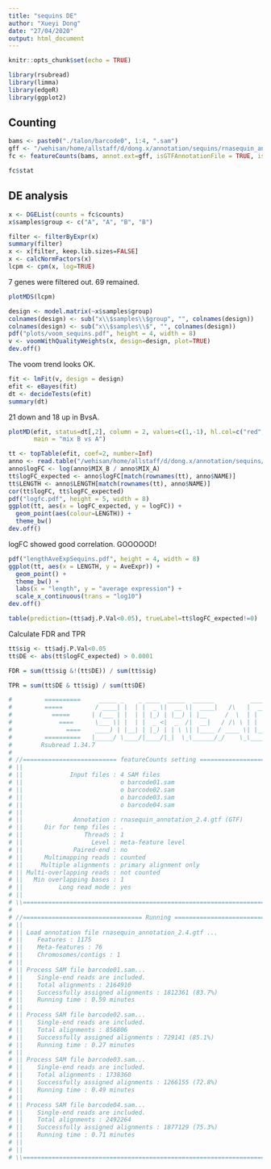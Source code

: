```yaml
---
title: "sequins DE"
author: "Xueyi Dong"
date: "27/04/2020"
output: html_document
---
```


```r
knitr::opts_chunk$set(echo = TRUE)
```

```r
library(rsubread)
library(limma)
library(edgeR)
library(ggplot2)
```

## Counting

```r
bams <- paste0("./talon/barcode0", 1:4, ".sam")
gff <- "/wehisan/home/allstaff/d/dong.x/annotation/sequins/rnasequin_annotation_2.4.gtf"
fc <- featureCounts(bams, annot.ext=gff, isGTFAnnotationFile = TRUE, isLongRead = TRUE, primaryOnly=TRUE)
```

```r
fc$stat
```

## DE analysis

```r
x <- DGEList(counts = fc$counts)
x$samples$group <- c("A", "A", "B", "B")

filter <- filterByExpr(x)
summary(filter)
x <- x[filter, keep.lib.sizes=FALSE]
x <- calcNormFactors(x)
lcpm <- cpm(x, log=TRUE)
```

7 genes were filtered out. 69 remained.

```r
plotMDS(lcpm)
```

```r
design <- model.matrix(~x$samples$group)
colnames(design) <- sub("x\\$samples\\$group", "", colnames(design))
colnames(design) <- sub("x\\$samples\\$", "", colnames(design))
pdf("plots/voom_sequins.pdf", height = 4, width = 8)
v <- voomWithQualityWeights(x, design=design, plot=TRUE)
dev.off()
```

The voom trend looks OK.

```r
fit <- lmFit(v, design = design)
efit <- eBayes(fit)
dt <- decideTests(efit)
summary(dt)
```

21 down and 18 up in BvsA.

```r
plotMD(efit, status=dt[,2], column = 2, values=c(1,-1), hl.col=c("red", "blue"),
       main = "mix B vs A")
```


```r
tt <- topTable(efit, coef=2, number=Inf)
anno <- read.table("/wehisan/home/allstaff/d/dong.x/annotation/sequins/rnasequin_genes_2.4.tsv", header = TRUE, stringsAsFactors = FALSE)
anno$logFC <- log(anno$MIX_B / anno$MIX_A)
tt$logFC_expected <- anno$logFC[match(rownames(tt), anno$NAME)]
tt$LENGTH <- anno$LENGTH[match(rownames(tt), anno$NAME)]
cor(tt$logFC, tt$logFC_expected)
pdf("logfc.pdf", height = 5, width = 8)
ggplot(tt, aes(x = logFC_expected, y = logFC)) +
  geom_point(aes(colour=LENGTH)) +
  theme_bw()
dev.off()

```

logFC showed good correlation. GOOOOOD!

```r
pdf("lengthAveExpSequins.pdf", height = 4, width = 8)
ggplot(tt, aes(x = LENGTH, y = AveExpr)) +
  geom_point() +
  theme_bw() +
  labs(x = "length", y = "average expression") +
  scale_x_continuous(trans = "log10")
dev.off()
```

```r
table(prediction=(tt$adj.P.Val<0.05), trueLabel=tt$logFC_expected!=0)
```

Calculate FDR and TPR

```r
tt$sig <- tt$adj.P.Val<0.05
tt$DE <- abs(tt$logFC_expected) > 0.0001

FDR = sum(tt$sig &!(tt$DE)) / sum(tt$sig)

TPR = sum(tt$DE & tt$sig) / sum(tt$DE)
```


```r
#         ==========     _____ _    _ ____  _____  ______          _____  
#         =====         / ____| |  | |  _ \|  __ \|  ____|   /\   |  __ \ 
#           =====      | (___ | |  | | |_) | |__) | |__     /  \  | |  | |
#             ====      \___ \| |  | |  _ <|  _  /|  __|   / /\ \ | |  | |
#               ====    ____) | |__| | |_) | | \ \| |____ / ____ \| |__| |
#         ==========   |_____/ \____/|____/|_|  \_\______/_/    \_\_____/
#        Rsubread 1.34.7
# 
# //========================== featureCounts setting ===========================\\
# ||                                                                            ||
# ||             Input files : 4 SAM files                                      ||
# ||                           o barcode01.sam                                  ||
# ||                           o barcode02.sam                                  ||
# ||                           o barcode03.sam                                  ||
# ||                           o barcode04.sam                                  ||
# ||                                                                            ||
# ||              Annotation : rnasequin_annotation_2.4.gtf (GTF)               ||
# ||      Dir for temp files : .                                                ||
# ||                 Threads : 1                                                ||
# ||                   Level : meta-feature level                               ||
# ||              Paired-end : no                                               ||
# ||      Multimapping reads : counted                                          ||
# ||     Multiple alignments : primary alignment only                           ||
# || Multi-overlapping reads : not counted                                      ||
# ||   Min overlapping bases : 1                                                ||
# ||          Long read mode : yes                                              ||
# ||                                                                            ||
# \\============================================================================//
# 
# //================================= Running ==================================\\
# ||                                                                            ||
# || Load annotation file rnasequin_annotation_2.4.gtf ...                      ||
# ||    Features : 1175                                                         ||
# ||    Meta-features : 76                                                      ||
# ||    Chromosomes/contigs : 1                                                 ||
# ||                                                                            ||
# || Process SAM file barcode01.sam...                                          ||
# ||    Single-end reads are included.                                          ||
# ||    Total alignments : 2164910                                              ||
# ||    Successfully assigned alignments : 1812361 (83.7%)                      ||
# ||    Running time : 0.59 minutes                                             ||
# ||                                                                            ||
# || Process SAM file barcode02.sam...                                          ||
# ||    Single-end reads are included.                                          ||
# ||    Total alignments : 856806                                               ||
# ||    Successfully assigned alignments : 729141 (85.1%)                       ||
# ||    Running time : 0.27 minutes                                             ||
# ||                                                                            ||
# || Process SAM file barcode03.sam...                                          ||
# ||    Single-end reads are included.                                          ||
# ||    Total alignments : 1738360                                              ||
# ||    Successfully assigned alignments : 1266155 (72.8%)                      ||
# ||    Running time : 0.49 minutes                                             ||
# ||                                                                            ||
# || Process SAM file barcode04.sam...                                          ||
# ||    Single-end reads are included.                                          ||
# ||    Total alignments : 2492264                                              ||
# ||    Successfully assigned alignments : 1877129 (75.3%)                      ||
# ||    Running time : 0.71 minutes                                             ||
# ||                                                                            ||
# ||                                                                            ||
# \\============================================================================//
```

